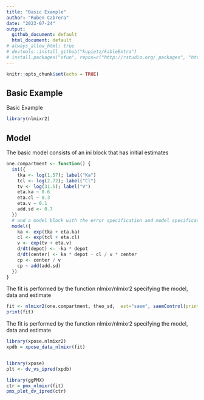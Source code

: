 ```yaml
---
title: "Basic Example"
author: "Ruben Cabrera"
date: "2023-07-24"
output: 
  github_document: default
  html_document: default
# always_allow_html: true
# devtools::install_github("kupietz/kableExtra")
# install.packages("xfun", repos=c("http://rstudio.org/_packages", "http://cran.rstudio.com"))
---
```


```r
knitr::opts_chunk$set(echo = TRUE)
```

## Basic Example

Basic Example

```r
library(nlmixr2)
```

## Model

The basic model consists of an ini block that has initial estimates

```r

one.compartment <- function() {
  ini({
    tka <- log(1.57); label("Ka")
    tcl <- log(2.72); label("Cl")
    tv <- log(31.5); label("V")
    eta.ka ~ 0.6
    eta.cl ~ 0.3
    eta.v ~ 0.1
    add.sd <- 0.7
  })
  # and a model block with the error specification and model specification
  model({
    ka <- exp(tka + eta.ka)
    cl <- exp(tcl + eta.cl)
    v <- exp(tv + eta.v)
    d/dt(depot) <- -ka * depot
    d/dt(center) <- ka * depot - cl / v * center
    cp <- center / v
    cp ~ add(add.sd)
  })
}
```

The fit is performed by the function nlmixr/nlmixr2 specifying the model, data and estimate

```r
fit <- nlmixr2(one.compartment, theo_sd,  est="saem", saemControl(print=0))
print(fit)


```

The fit is performed by the function nlmixr/nlmixr2 specifying the model, data and estimate

```r
library(xpose.nlmixr2)
xpdb = xpose_data_nlmixr(fit)


library(xpose)
plt <- dv_vs_ipred(xpdb)

library(ggPMX)
ctr = pmx_nlmixr(fit)
pmx_plot_dv_ipred(ctr)
```



